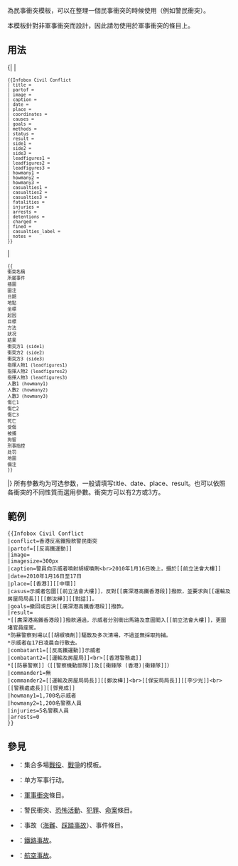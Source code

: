 <includeonly><!-- 在這裡加入模板的保護標識 --></includeonly><noinclude>{{template doc page viewed directly}}</noinclude>
<!-- 在本行下編輯模板說明 -->

{{tl|Infobox Civil Conflict}}為民事衝突模板，可以在整理一個民事衝突的時候使用（例如警民衝突）。

本模板針對非軍事衝突而設計，因此請勿使用於軍事衝突的條目上。

== 用法 ==
<!-- 使用方式是加上{{tl|Infobox Civil Conflict}}模板，方法如下： -->

<!-- <div style="width:250px;background:#dddddd;border: 1px solid black;padding:0.5em  1em 0.5em 1em"> -->{| 
|<small><pre>
{{Infobox Civil Conflict
| title = 
| partof = 
| image = 
| caption = 
| date = 
| place = 
| coordinates = 
| causes = 
| goals = 
| methods = 
| status = 
| result = 
| side1 = 
| side2 = 
| side3 = 
| leadfigures1 = 
| leadfigures2 = 
| leadfigures3 = 
| howmany1 = 
| howmany2 = 
| howmany3 = 
| casualties1 = 
| casualties2 = 
| casualties3 = 
| fatalities =
| injuries =
| arrests =
| detentions =
| charged =
| fined =
| casualties_label = 
| notes = 
}} </pre></small>
|<small><pre>
{{
衝突名稱
所屬事件
插圖
圖注
日期
地點
坐標
起因
目標
方法
狀况
結果
衝突方1 (side1)
衝突方2 (side2)
衝突方3 (side3)
指揮人物1 (leadfigures1)
指揮人物2 (leadfigures2)
指揮人物3 (leadfigures3)
人數1 (howmany1)
人數2 (howmany2)
人數3 (howmany3)
傷亡1
傷亡2
傷亡3
死亡
受傷
被捕
拘留
刑事指控
处罚
地圖
備注
}}</pre></small>
|}
所有參數均为可选参数，一般请填写title、date、place、result。也可以依照各衝突的不同性質而選用參數。衝突方可以有2方或3方。
== 範例 ==
{{Infobox Civil Conflict 
|conflict=[[香港反高鐵撥款警民衝突]]
|partof=[[反高鐵運動]]
|image=
|imagesize=300px
|caption=警員向示威者噴射胡椒噴劑<br>2010年1月16日晚上，攝於[[前立法會大樓]]
|date=2010年1月16日至17日
|place=[[香港]][[中環]]
|casus=示威者包圍[[前立法會大樓]]，反對[[廣深港高鐵香港段]]撥款，並要求與[[運輸及房屋局局長]][[鄭汝樺]][[對話]]。
|goals=撤回或否決[[廣深港高鐵香港段]]撥款。
|result=
*[[廣深港高鐵香港段]]撥款通過，示威者分別衝出馬路及意圖闖入[[前立法會大樓]]，更圍堵官員座駕。
*防暴警察到場以[[胡椒噴劑]]驅散及多次清場，不過並無採取拘捕。
*示威者在17日凌晨自行散去。
|combatant1=[[反高鐵運動]]示威者
|combatant2=[[運輸及房屋局]]<br>[[香港警務處]]
*[[防暴警察]]（[[警察機動部隊]]及[[衝鋒隊 (香港)|衝鋒隊]]）
|commander1=無
|commander2=[[運輸及房屋局局長]][[鄭汝樺]]<br>[[保安局局長]][[李少光]]<br>[[警務處處長]][[鄧竟成]]
|howmany1=1,700名示威者
|howmany2=1,200名警務人員
|injuries=5名警務人員
|arrests=0
}}
<pre style="overflow:auto;">
{{Infobox Civil Conflict 
|conflict=香港反高鐵撥款警民衝突
|partof=[[反高鐵運動]]
|image=
|imagesize=300px
|caption=警員向示威者噴射胡椒噴劑<br>2010年1月16日晚上，攝於[[前立法會大樓]]
|date=2010年1月16日至17日
|place=[[香港]][[中環]]
|casus=示威者包圍[[前立法會大樓]]，反對[[廣深港高鐵香港段]]撥款，並要求與[[運輸及房屋局局長]][[鄭汝樺]][[對話]]。
|goals=撤回或否決[[廣深港高鐵香港段]]撥款。
|result=
*[[廣深港高鐵香港段]]撥款通過，示威者分別衝出馬路及意圖闖入[[前立法會大樓]]，更圍堵官員座駕。
*防暴警察到場以[[胡椒噴劑]]驅散及多次清場，不過並無採取拘捕。
*示威者在17日凌晨自行散去。
|combatant1=[[反高鐵運動]]示威者
|combatant2=[[運輸及房屋局]]<br>[[香港警務處]]
*[[防暴警察]]（[[警察機動部隊]]及[[衝鋒隊 (香港)|衝鋒隊]]）
|commander1=無
|commander2=[[運輸及房屋局局長]][[鄭汝樺]]<br>[[保安局局長]][[李少光]]<br>[[警務處處長]][[鄧竟成]]
|howmany1=1,700名示威者
|howmany2=1,200名警務人員
|injuries=5名警務人員
|arrests=0
}}</pre>

== 參見 ==
* {{tl|Campaign}}：集合多場[[戰役]]、[[戰爭]]的模板。
* {{tl|Infobox military attack}}：单方军事行动。
* {{tl|Infobox military conflict}}：[[軍事衝突]]條目。
* {{tl|Infobox civilian attack}}：警民衝突、[[恐怖活動]]、[[犯罪]]、[[命案]]條目。
* {{tl|Infobox event}}：事故（[[海難]]、[[踩踏事故]]）、事件條目。
* {{tl|Infobox rail accident}}：[[鐵路事故]]。
* {{tl|Infobox aircraft occurrence}}：[[航空事故]]。

<includeonly>{{sandbox other||
<!-- 本行下加入模板的分類 -->
[[Category:社會和社會科學信息框模板|C]]
}}
</includeonly>